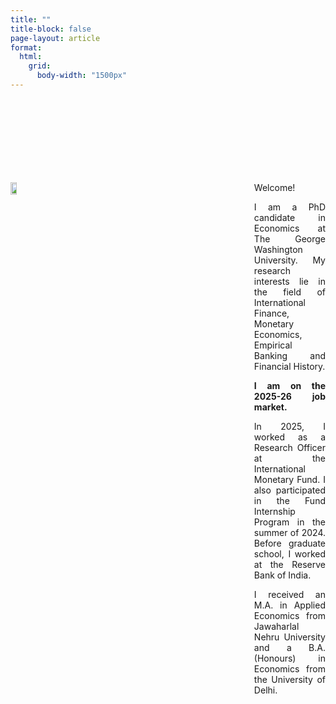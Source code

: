 ```yaml
---
title: ""
title-block: false
page-layout: article
format:
  html:
    grid:
      body-width: "1500px"
---
```

<div style="height: 120px;"></div>
::: {.columns style="gap: 250px; align-items: flex-start;"}
::: {.column width="24%"}
![](files/photo.jpg){width=100%}
:::

::: {.column width="76%" style="text-align: justify; margin-left: 130px;"}

Welcome!

I am a PhD candidate in Economics at The George Washington University. My research interests lie in the field of International Finance, Monetary Economics, Empirical Banking and Financial History.

**I am on the 2025-26 job market.**

In 2025, I worked as a Research Officer at the International Monetary Fund. I also participated in the Fund Internship Program in the summer of 2024. Before graduate school, I worked at the Reserve Bank of India.

I received an M.A. in Applied Economics from Jawaharlal Nehru University and a B.A. (Honours) in Economics from the University of Delhi.

:::
:::
